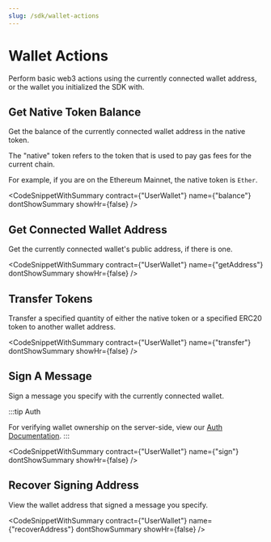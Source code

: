 ---
slug: /sdk/wallet-actions
---


# Wallet Actions

Perform basic web3 actions using the currently connected wallet address, or the wallet you initialized the SDK with.

## Get Native Token Balance

Get the balance of the currently connected wallet address in the native token.

The "native" token refers to the token that is used to pay gas fees for the current chain.

For example, if you are on the Ethereum Mainnet, the native token is `Ether`.

<CodeSnippetWithSummary
  contract={"UserWallet"}
  name={"balance"}
  dontShowSummary
  showHr={false}
/>

## Get Connected Wallet Address

Get the currently connected wallet's public address, if there is one.

<CodeSnippetWithSummary
  contract={"UserWallet"}
  name={"getAddress"}
  dontShowSummary
  showHr={false}
/>

## Transfer Tokens

Transfer a specified quantity of either the native token or a specified ERC20 token to another wallet address.

<CodeSnippetWithSummary
  contract={"UserWallet"}
  name={"transfer"}
  dontShowSummary
  showHr={false}
/>

## Sign A Message

Sign a message you specify with the currently connected wallet.

:::tip Auth

For verifying wallet ownership on the server-side, view our [Auth Documentation](/auth).
:::

<CodeSnippetWithSummary
  contract={"UserWallet"}
  name={"sign"}
  dontShowSummary
  showHr={false}
/>

## Recover Signing Address

View the wallet address that signed a message you specify.

<CodeSnippetWithSummary
  contract={"UserWallet"}
  name={"recoverAddress"}
  dontShowSummary
  showHr={false}
/>
